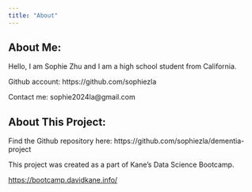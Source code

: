 ```yaml
---
title: "About"
---
```


## About Me:
Hello, I am Sophie Zhu and I am a high school student from California. 

Github account: https://github.com/sophiezla

Contact me: sophie2024la@gmail.com

## About This Project:

Find the Github repository here: https://github.com/sophiezla/dementia-project

This project was created as a part of Kane’s Data Science Bootcamp.

<https://bootcamp.davidkane.info/>
